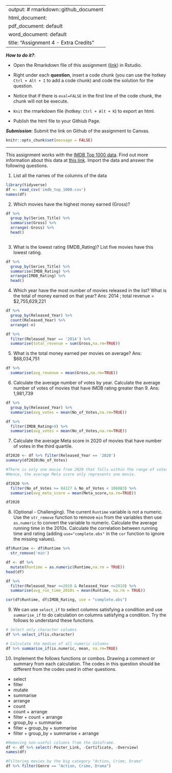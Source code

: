 
---
output: # rmarkdown::github_document
  html_document:
  pdf_document: default
  word_document: default
title: "Assignment 4 - Extra Credits"
---

***How to do it?***: 

- Open the Rmarkdown file of this assignment ([link](assignment4_extra_credits.Rmd)) in Rstudio. 

- Right under each **question**, insert  a code chunk (you can use the hotkey `Ctrl + Alt + I` to add a code chunk) and code the solution for the question. 

- Notice that if there is `eval=FALSE` in the first line of the code chunk, the chunk will not be execute.

- `Knit` the rmarkdown file (hotkey: `Ctrl + Alt + K`) to export an html.  

-  Publish the html file to your Githiub Page. 

***Submission***: Submit the link on Github of the assignment to Canvas. 

```r
knitr::opts_chunk$set(message = FALSE)
```

-------

This assignment works with the [IMDB Top 1000 data](../data/imdb_top_1000.csv).  Find out more information about this data at [this link](https://www.kaggle.com/datasets/harshitshankhdhar/imdb-dataset-of-top-1000-movies-and-tv-shows).  Import the data and answer the following questions. 

1. List all the names of the columns of the data

```r
library(tidyverse)
df <- read_csv('imdb_top_1000.csv')
names(df)
```
2. Which movies have the highest money earned (Gross)?
```r
df %>%
  group_by(Series_Title) %>% 
  summarise(Gross) %>% 
  arrange(-Gross) %>% 
  head()
  
```
3. What is the lowest rating (IMDB_Rating)?  List five movies have this lowest rating.
```r
df %>%
  group_by(Series_Title) %>% 
  summarise(IMDB_Rating) %>% 
  arrange(IMDB_Rating) %>% 
  head()
```
4. Which year have the most number of movies released in the list?  What is the total of money earned on that year? Ans: 2014 ; total revenue = $2,755,629,221	
```r
df %>% 
  group_by(Released_Year) %>% 
  count(Released_Year) %>% 
  arrange(-n)
```
```r
df %>%
  filter(Released_Year == '2014') %>% 
  summarise(total_revenue = sum(Gross,na.rm=TRUE))
```

5. What is the total money earned per movies on average? Ans: $68,034,751
```r
df %>% 
  summarise(avg_revenue = mean(Gross,na.rm=TRUE))
```
6. Calculate the average number of votes by year. Calculate the average number of votes of movies that have IMDB rating greater than 9. Ans: 1,981,739	
```r
df %>% 
  group_by(Released_Year) %>% 
  summarise(avg_votes = mean(No_of_Votes,na.rm=TRUE))
```
```r
df %>%
  filter(IMDB_Rating>9) %>% 
  summarise(avg_votes = mean(No_of_Votes,na.rm=TRUE))

```
7. Calculate the average Meta score in 2020 of movies that have number of votes in the third quartile.
```r
df2020 <- df %>% filter(Released_Year == '2020')
summary(df2020$No_of_Votes)
```
```r
#There is only one movie from 2020 that falls within the range of votes.
#Hence, the average Meta score only represents one movie.

df2020 %>% 
  filter(No_of_Votes >= 84127 & No_of_Votes < 106083) %>% 
  summarise(avg_meta_score = mean(Meta_score,na.rm=TRUE))

```
```r
df2020
```

8. (Optional - Challenging). The current `Runtime` variable is not a numeric. Use the `str_remove` function to remove ` min` from the variables then use `as.numeric` to convert the variable to numeric. Calculate the average running time in the 2010s. Calculate the correlation between running time and rating (adding `use="complete.obs"` in the `cor` function to ignore the missing values).  
```r
df$Runtime <- df$Runtime %>% 
  str_remove('min')

df <- df %>%
  mutate(Runtime = as.numeric(Runtime,na.rm = TRUE))
head(df)
```
```r
df %>% 
  filter(Released_Year >=2010 & Released_Year <=2019) %>% 
  summarise(avg_run_time_2010s = mean(Runtime, na.rm = TRUE))
```
```r
cor(df$Runtime, df$IMDB_Rating, use = "complete.obs")
```

9. We can use `select_if` to select columns satisfying a condition and use `summarise_if` to do calculation on columns satisfying a condition.  Try the follows to understand these functions. 

```r
# Select only character columns
df %>% select_if(is.character)

# Calculate the median of all numeric columns
df %>% summarise_if(is.numeric, mean, na.rm=TRUE)
```
10. Implement the follows functions or combos. Drawing a comment or summary from each calculation. The codes in this question should be different from the codes used in other questions.

- select
- filter
- mutate
- summarise
- arrange
- count
- count + arrange
- filter + count + arrange
- group_by + summarise
- filter + group_by + summarise
- filter + group_by + summarise + arrange

```r
#Removing non-useful columns from the dataframe.
df <- df %>% select(-Poster_Link, -Certificate, -Overview)
names(df)
```
```r
#Filtering movies by the big category "Action, Crime, Drama"
df %>% filter(Genre == "Action, Crime, Drama")
```

